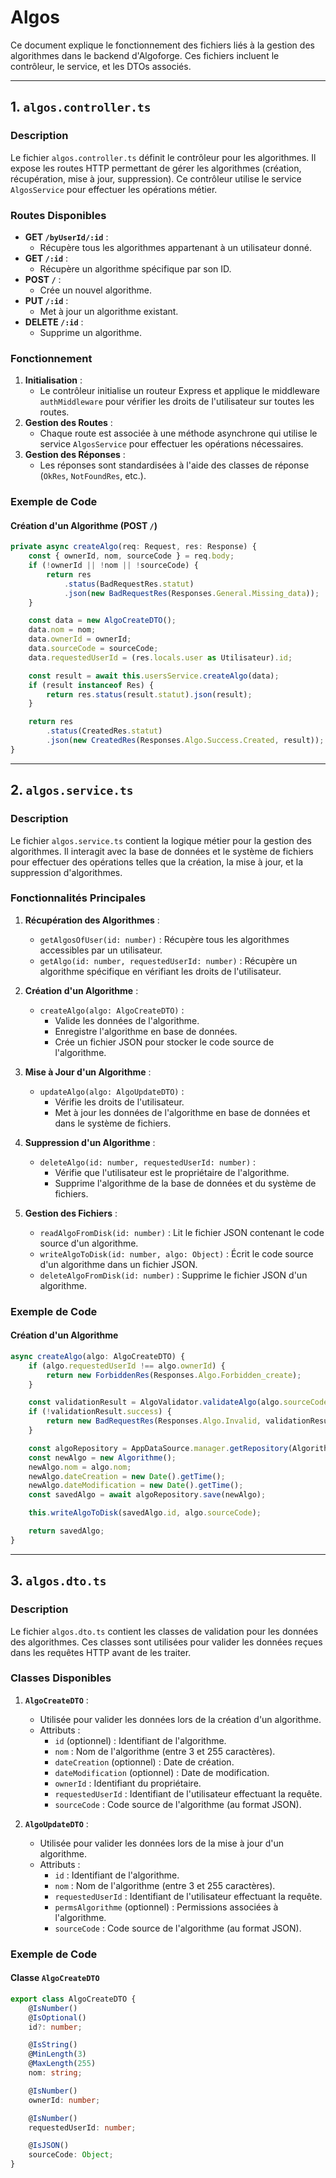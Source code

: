
# Algos

<GitHubFolderStructure
	githubUrl="https://github.com/Bing-Chill-inc/Algoforge-main"
	pathToDisplay="src/back/api/algos"
/>

Ce document explique le fonctionnement des fichiers liés à la gestion des algorithmes dans le backend d'Algoforge.
Ces fichiers incluent le contrôleur, le service, et les DTOs associés.

---

## 1. `algos.controller.ts`

### Description

Le fichier `algos.controller.ts` définit le contrôleur pour les algorithmes. Il expose les routes HTTP permettant de gérer les algorithmes (création, récupération, mise à jour, suppression). Ce contrôleur utilise le service `AlgosService` pour effectuer les opérations métier.

### Routes Disponibles

-   **GET `/byUserId/:id`** :
    -   Récupère tous les algorithmes appartenant à un utilisateur donné.
-   **GET `/:id`** :
    -   Récupère un algorithme spécifique par son ID.
-   **POST `/`** :
    -   Crée un nouvel algorithme.
-   **PUT `/:id`** :
    -   Met à jour un algorithme existant.
-   **DELETE `/:id`** :
    -   Supprime un algorithme.

### Fonctionnement

1. **Initialisation** :
    - Le contrôleur initialise un routeur Express et applique le middleware `authMiddleware` pour vérifier les droits de l'utilisateur sur toutes les routes.
2. **Gestion des Routes** :
    - Chaque route est associée à une méthode asynchrone qui utilise le service `AlgosService` pour effectuer les opérations nécessaires.
3. **Gestion des Réponses** :
    - Les réponses sont standardisées à l'aide des classes de réponse (`OkRes`, `NotFoundRes`, etc.).

### Exemple de Code

#### Création d'un Algorithme (POST `/`)

```typescript
private async createAlgo(req: Request, res: Response) {
	const { ownerId, nom, sourceCode } = req.body;
	if (!ownerId || !nom || !sourceCode) {
		return res
			.status(BadRequestRes.statut)
			.json(new BadRequestRes(Responses.General.Missing_data));
	}

	const data = new AlgoCreateDTO();
	data.nom = nom;
	data.ownerId = ownerId;
	data.sourceCode = sourceCode;
	data.requestedUserId = (res.locals.user as Utilisateur).id;

	const result = await this.usersService.createAlgo(data);
	if (result instanceof Res) {
		return res.status(result.statut).json(result);
	}

	return res
		.status(CreatedRes.statut)
		.json(new CreatedRes(Responses.Algo.Success.Created, result));
}
```

---

## 2. `algos.service.ts`

### Description

Le fichier `algos.service.ts` contient la logique métier pour la gestion des algorithmes. Il interagit avec la base de données et le système de fichiers pour effectuer des opérations telles que la création, la mise à jour, et la suppression d'algorithmes.

### Fonctionnalités Principales

1. **Récupération des Algorithmes** :

    - `getAlgosOfUser(id: number)` : Récupère tous les algorithmes accessibles par un utilisateur.
    - `getAlgo(id: number, requestedUserId: number)` : Récupère un algorithme spécifique en vérifiant les droits de l'utilisateur.

2. **Création d'un Algorithme** :

    - `createAlgo(algo: AlgoCreateDTO)` :
        - Valide les données de l'algorithme.
        - Enregistre l'algorithme en base de données.
        - Crée un fichier JSON pour stocker le code source de l'algorithme.

3. **Mise à Jour d'un Algorithme** :

    - `updateAlgo(algo: AlgoUpdateDTO)` :
        - Vérifie les droits de l'utilisateur.
        - Met à jour les données de l'algorithme en base de données et dans le système de fichiers.

4. **Suppression d'un Algorithme** :

    - `deleteAlgo(id: number, requestedUserId: number)` :
        - Vérifie que l'utilisateur est le propriétaire de l'algorithme.
        - Supprime l'algorithme de la base de données et du système de fichiers.

5. **Gestion des Fichiers** :
    - `readAlgoFromDisk(id: number)` : Lit le fichier JSON contenant le code source d'un algorithme.
    - `writeAlgoToDisk(id: number, algo: Object)` : Écrit le code source d'un algorithme dans un fichier JSON.
    - `deleteAlgoFromDisk(id: number)` : Supprime le fichier JSON d'un algorithme.

### Exemple de Code

#### Création d'un Algorithme

```typescript
async createAlgo(algo: AlgoCreateDTO) {
	if (algo.requestedUserId !== algo.ownerId) {
		return new ForbiddenRes(Responses.Algo.Forbidden_create);
	}

	const validationResult = AlgoValidator.validateAlgo(algo.sourceCode);
	if (!validationResult.success) {
		return new BadRequestRes(Responses.Algo.Invalid, validationResult);
	}

	const algoRepository = AppDataSource.manager.getRepository(Algorithme);
	const newAlgo = new Algorithme();
	newAlgo.nom = algo.nom;
	newAlgo.dateCreation = new Date().getTime();
	newAlgo.dateModification = new Date().getTime();
	const savedAlgo = await algoRepository.save(newAlgo);

	this.writeAlgoToDisk(savedAlgo.id, algo.sourceCode);

	return savedAlgo;
}
```

---

## 3. `algos.dto.ts`

### Description

Le fichier `algos.dto.ts` contient les classes de validation pour les données des algorithmes. Ces classes sont utilisées pour valider les données reçues dans les requêtes HTTP avant de les traiter.

### Classes Disponibles

1. **`AlgoCreateDTO`** :

    - Utilisée pour valider les données lors de la création d'un algorithme.
    - Attributs :
        - `id` (optionnel) : Identifiant de l'algorithme.
        - `nom` : Nom de l'algorithme (entre 3 et 255 caractères).
        - `dateCreation` (optionnel) : Date de création.
        - `dateModification` (optionnel) : Date de modification.
        - `ownerId` : Identifiant du propriétaire.
        - `requestedUserId` : Identifiant de l'utilisateur effectuant la requête.
        - `sourceCode` : Code source de l'algorithme (au format JSON).

2. **`AlgoUpdateDTO`** :
    - Utilisée pour valider les données lors de la mise à jour d'un algorithme.
    - Attributs :
        - `id` : Identifiant de l'algorithme.
        - `nom` : Nom de l'algorithme (entre 3 et 255 caractères).
        - `requestedUserId` : Identifiant de l'utilisateur effectuant la requête.
        - `permsAlgorithme` (optionnel) : Permissions associées à l'algorithme.
        - `sourceCode` : Code source de l'algorithme (au format JSON).

### Exemple de Code

#### Classe `AlgoCreateDTO`

```typescript
export class AlgoCreateDTO {
	@IsNumber()
	@IsOptional()
	id?: number;

	@IsString()
	@MinLength(3)
	@MaxLength(255)
	nom: string;

	@IsNumber()
	ownerId: number;

	@IsNumber()
	requestedUserId: number;

	@IsJSON()
	sourceCode: Object;
}
```
